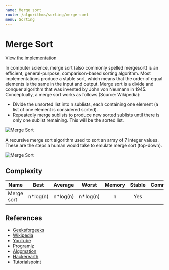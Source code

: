 ```yaml
---
name: Merge sort
route: /algorithms/sorting/merge-sort
menu: Sorting
---
```


# Merge Sort

[View the implementation](https://github.com/nejcm/js-algorithms/blob/master/src/algorithms/sorting/merge-sort/index.ts)


In computer science, merge sort (also commonly spelled mergesort) is an efficient,
general-purpose, comparison-based sorting algorithm. Most implementations produce a stable
sort, which means that the order of equal elements is the same in the input and output.
Merge sort is a divide and conquer algorithm that was invented by John von Neumann
in 1945. Conceptually, a merge sort works as follows (Source: Wikipedia):

- Divide the unsorted list into n sublists, each containing one element (a list of one
  element is considered sorted).
- Repeatedly merge sublists to produce new sorted sublists until there is only one sublist
  remaining. This will be the sorted list.

![Merge Sort](https://upload.wikimedia.org/wikipedia/commons/c/cc/Merge-sort-example-300px.gif)

A recursive merge sort algorithm used to sort an array of 7 integer values. These are the
steps a human would take to emulate merge sort (top-down).

![Merge Sort](https://upload.wikimedia.org/wikipedia/commons/e/e6/Merge_sort_algorithm_diagram.svg)

## Complexity

| Name       |   Best    |  Average  |   Worst   | Memory | Stable | Comments |
| ---------- | :-------: | :-------: | :-------: | :----: | :----: | :------- |
| Merge sort | n\*log(n) | n\*log(n) | n\*log(n) |   n    |  Yes   |          |

## References

- [Geeksforgeeks](https://www.geeksforgeeks.org/merge-sort/)
- [Wikipedia](https://en.wikipedia.org/wiki/Merge_sort)
- [YouTube](https://www.youtube.com/watch?v=KF2j-9iSf4Q)
- [Programiz](https://www.programiz.com/dsa/merge-sort)
- [Algomation](http://www.algomation.com/player?algorithm=58bb32885b2b830400b05123)
- [Hackerearth](https://www.hackerearth.com/practice/algorithms/sorting/merge-sort/tutorial/)
- [Tutorialspoint](https://www.tutorialspoint.com/data_structures_algorithms/merge_sort_algorithm.htm)

